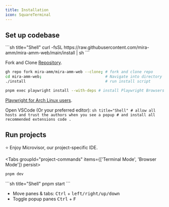 ```yaml
---
title: Installation
icon: SquareTerminal
---
```



<div className='fd-steps [&_h2]:fd-step'>

## Set up codebase
<Accordions>
  <Accordion title="Experimental Installer">
```sh title="Shell"
curl -fsSL https://raw.githubusercontent.com/mira-amm/mira-amm-web/main/install | sh
```
</Accordion>
</Accordions>

Fork and Clone [Repository](https://github.com/mira-amm/mira-amm-web).


```sh title="Terminal"
gh repo fork mira-amm/mira-amm-web --clone; # fork and clone repo
cd mira-amm-web;                            # Navigate into directory
./install                                   # run install script
```

```sh title="Terminal"
pnpm exec playwright install --with-deps # install Playwright Browsers for E2E Testing
```

[Playwright for Arch Linux users](https://github.com/microsoft/playwright/issues/2621#issuecomment-2083083392).

Open VSCode (Or your preferred editor):
    ```sh title="Shell"
    # allow all hosts and trust the authors when you see a popup
    # and install all recommended extensions
    code .
    ```

  ## Run projects

⭐ Enjoy Microvisor, our project-specific IDE.

<Tabs groupId="project-commands" items={['Terminal Mode', 'Browser Mode']} persist>
  <Tab value="Terminal Mode">
   ```sh title="Shell"
   pnpm dev
   ```
</Tab>
  <Tab value="Browser Mode">
   ```sh title="Shell"
   pnpm start
   ```
  </Tab>
</Tabs>

- Move panes & tabs: <kbd>Ctrl</kbd> + <kbd>left/right/up/down</kbd>
- Toggle popup panes <kbd>Ctrl</kbd> + <kbd>F</kbd>

</div>

